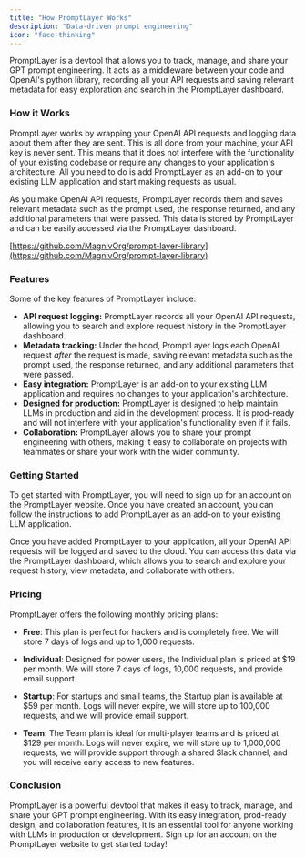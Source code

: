 ```yaml
---
title: "How PromptLayer Works"
description: "Data-driven prompt engineering"
icon: "face-thinking"
---
```


PromptLayer is a devtool that allows you to track, manage, and share your GPT prompt engineering. It acts as a middleware between your code and OpenAI's python library, recording all your API requests and saving relevant metadata for easy exploration and search in the PromptLayer dashboard.

### **How it Works**

PromptLayer works by wrapping your OpenAI API requests and logging data about them after they are sent. This is all done from your machine, your API key is never sent. This means that it does not interfere with the functionality of your existing codebase or require any changes to your application's architecture. All you need to do is add PromptLayer as an add-on to your existing LLM application and start making requests as usual.

As you make OpenAI API requests, PromptLayer records them and saves relevant metadata such as the prompt used, the response returned, and any additional parameters that were passed. This data is stored by PromptLayer and can be easily accessed via the PromptLayer dashboard.

[https://github.com/MagnivOrg/prompt-layer-library](https://github.com/MagnivOrg/prompt-layer-library)

### **Features**

Some of the key features of PromptLayer include:

- **API request logging:** PromptLayer records all your OpenAI API requests, allowing you to search and explore request history in the PromptLayer dashboard.
- **Metadata tracking:** Under the hood, PromptLayer logs each OpenAI request *after* the request is made, saving relevant metadata such as the prompt used, the response returned, and any additional parameters that were passed.
- **Easy integration:** PromptLayer is an add-on to your existing LLM application and requires no changes to your application's architecture.
- **Designed for production:** PromptLayer is designed to help maintain LLMs in production and aid in the development process. It is prod-ready and will not interfere with your application's functionality even if it fails.
- **Collaboration:** PromptLayer allows you to share your prompt engineering with others, making it easy to collaborate on projects with teammates or share your work with the wider community.

### **Getting Started**

To get started with PromptLayer, you will need to sign up for an account on the PromptLayer website. Once you have created an account, you can follow the instructions to add PromptLayer as an add-on to your existing LLM application.

Once you have added PromptLayer to your application, all your OpenAI API requests will be logged and saved to the cloud. You can access this data via the PromptLayer dashboard, which allows you to search and explore your request history, view metadata, and collaborate with others.

### **Pricing**
PromptLayer offers the following monthly pricing plans:

- **Free**: This plan is perfect for hackers and is completely free. We will store 7 days of logs and up to 1,000 requests.

- **Individual**: Designed for power users, the Individual plan is priced at $19 per month. We will store 7 days of logs, 10,000 requests, and provide email support.

- **Startup**: For startups and small teams, the Startup plan is available at $59 per month. Logs will never expire, we will store up to 100,000 requests, and we will provide email support.

- **Team**: The Team plan is ideal for multi-player teams and is priced at $129 per month. Logs will never expire, we will store up to 1,000,000 requests, we will provide support through a shared Slack channel, and you will receive early access to new features.

### **Conclusion**

PromptLayer is a powerful devtool that makes it easy to track, manage, and share your GPT prompt engineering. With its easy integration, prod-ready design, and collaboration features, it is an essential tool for anyone working with LLMs in production or development. Sign up for an account on the PromptLayer website to get started today!